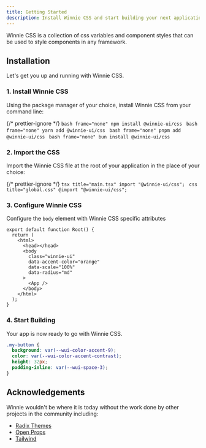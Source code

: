 ```yaml
---
title: Getting Started
description: Install Winnie CSS and start building your next application in minutes.
---
```



Winnie CSS is a collection of css variables and component styles that can be used to style components in any framework.

## Installation

Let's get you up and running with Winnie CSS.

### 1. Install Winnie CSS

Using the package manager of your choice, install Winnie CSS from your command line:

{/* prettier-ignore */}
<Tabs>
  <TabItem label="npm">
    ```bash frame="none"
    npm install @winnie-ui/css
    ```
  </TabItem>
  <TabItem label="yarn">
    ```bash frame="none"
    yarn add @winnie-ui/css
    ```
  </TabItem>
  <TabItem label="pnpm">
    ```bash frame="none"
    pnpm add @winnie-ui/css
    ```
  </TabItem>
  <TabItem label="bun">
    ```bash frame="none"
    bun install @winnie-ui/css
    ```
  </TabItem>
</Tabs>

### 2. Import the CSS

Import the Winnie CSS file at the root of your application in the place of your choice:

{/* prettier-ignore */}
<Tabs>
  <TabItem label="React">
    ```tsx title="main.tsx"
    import "@winnie-ui/css";
    ```
  </TabItem>
  <TabItem label="CSS">
    ```css title="global.css"
    @import "@winnie-ui/css";
    ```
  </TabItem>
</Tabs>

### 3. Configure Winnie CSS

Configure the `body` element with Winnie CSS specific attributes

```tsx title="root.tsx" {6-9}
export default function Root() {
  return (
    <html>
      <head></head>
      <body
        class="winnie-ui"
        data-accent-color="orange"
        data-scale="100%"
        data-radius="md"
      >
        <App />
      </body>
    </html>
  );
}
```

### 4. Start Building

Your app is now ready to go with Winnie CSS.

```css title="my-button.css"
.my-button {
  background: var(--wui-color-accent-9);
  color: var(--wui-color-accent-contrast);
  height: 32px;
  padding-inline: var(--wui-space-3);
}
```

## Acknowledgements

Winnie wouldn't be where it is today without the work done by other projects in the community including:

- [Radix Themes](https://www.radix-ui.com/)
- [Open Props](https://github.com/argyleink/open-props)
- [Tailwind](https://tailwindcss.com/)
